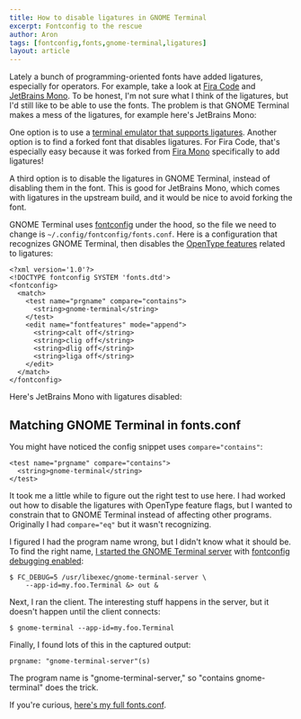 ```yaml
---
title: How to disable ligatures in GNOME Terminal
excerpt: Fontconfig to the rescue
author: Aron
tags: [fontconfig,fonts,gnome-terminal,ligatures]
layout: article
---
```


Lately a bunch of programming-oriented fonts have added ligatures, especially
for operators. For example, take a look at [Fira
Code](https://github.com/tonsky/FiraCode) and [JetBrains
Mono](https://www.jetbrains.com/lp/mono/). To be honest, I'm not sure what
I think of the ligatures, but I'd still like to be able to use the fonts. The
problem is that GNOME Terminal makes a mess of the ligatures, for example here's
JetBrains Mono:

<MyImage
  name="gnome-terminal-jetbrains-mono-ligatures.png"
  alt="JetBrains Mono with ligatures in Gnome Terminal"
  post
  wide />

One option is to use a [terminal emulator that supports
ligatures](https://github.com/tonsky/FiraCode/blob/master/README.md#terminal-support).
Another option is to find a forked font that disables ligatures. For Fira Code,
that's especially easy because it was forked from [Fira
Mono](http://mozilla.github.io/Fira/) specifically to add ligatures!

A third option is to disable the ligatures in GNOME Terminal, instead of
disabling them in the font. This is good for JetBrains Mono, which comes with
ligatures in the upstream build, and it would be nice to avoid forking the font.

GNOME Terminal uses
[fontconfig](https://www.freedesktop.org/wiki/Software/fontconfig/) under the
hood, so the file we need to change is `~/.config/fontconfig/fonts.conf`. Here
is a configuration that recognizes GNOME Terminal, then disables the [OpenType
features](https://docs.microsoft.com/en-us/typography/opentype/spec/featurelist)
related to ligatures:

    <?xml version='1.0'?>
    <!DOCTYPE fontconfig SYSTEM 'fonts.dtd'>
    <fontconfig>
      <match>
        <test name="prgname" compare="contains">
          <string>gnome-terminal</string>
        </test>
        <edit name="fontfeatures" mode="append">
          <string>calt off</string>
          <string>clig off</string>
          <string>dlig off</string>
          <string>liga off</string>
        </edit>
      </match>
    </fontconfig>

Here's JetBrains Mono with ligatures disabled:

<MyImage
  name="gnome-terminal-jetbrains-mono-fixed.png"
  alt="JetBrains Mono without ligatures in Gnome Terminal"
  post wide />

## Matching GNOME Terminal in fonts.conf

You might have noticed the config snippet uses `compare="contains"`:

    <test name="prgname" compare="contains">
      <string>gnome-terminal</string>
    </test>

It took me a little while to figure out the right test to use here. I had worked
out how to disable the ligatures with OpenType feature flags, but I wanted to
constrain that to GNOME Terminal instead of affecting other programs. Originally
I had `compare="eq"` but it wasn't recognizing.

I figured I had the program name wrong, but I didn't know what it should be. To
find the right name, [I started the GNOME Terminal
server](https://wiki.gnome.org/Apps/Terminal/Debugging) with [fontconfig
debugging
enabled](https://www.freedesktop.org/software/fontconfig/fontconfig-user.html#DEBUG):

    $ FC_DEBUG=5 /usr/libexec/gnome-terminal-server \
        --app-id=my.foo.Terminal &> out &

Next, I ran the client. The interesting stuff happens in the server, but it
doesn't happen until the client connects:

    $ gnome-terminal --app-id=my.foo.Terminal

Finally, I found lots of this in the captured output:

    prgname: "gnome-terminal-server"(s)

The program name is "gnome-terminal-server," so "contains gnome-terminal" does
the trick.

If you're curious, [here's my full fonts.conf](https://github.com/agriffis/skel/blob/master/fontconfig/.config/fontconfig/fonts.conf).
